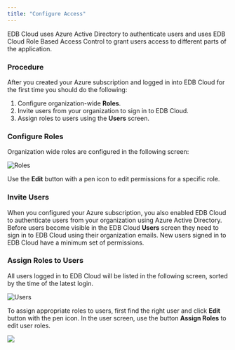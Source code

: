 ```yaml
---
title: "Configure Access"
---
```


<div id="configure_access" class="registered_link"></div>

EDB Cloud uses Azure Active Directory to authenticate users and uses EDB Cloud Role Based Access Control to grant users access to different parts of the application.

### Procedure

After you created your Azure subscription and logged in into EDB Cloud for the first time you should do the following:

1. Configure organization-wide **Roles**.
2. Invite users from your organization to sign in to EDB Cloud.
3. Assign roles to users using the **Users** screen.


### Configure Roles

Organization wide roles are configured in the following screen:

![Roles](images/roles.png "organization roles")


Use the **Edit** button with a pen icon to edit permissions for a specific role.


### Invite Users

When you configured your Azure subscription, you also enabled EDB Cloud to authenticate users from your organization using Azure Active Directory. Before users become visible in the EDB Cloud **Users** screen they need to sign in to EDB Cloud using their organization emails. New users signed in to EDB Cloud have a minimum set of permissions.


### Assign Roles to Users

All users logged in to EDB Cloud will be listed in the following screen, sorted by the time of the latest login.

![Users](images/users.png "list users")

To assign appropriate roles to users, first find the right user and click **Edit** button with the pen icon. In the user screen, use the button **Assign Roles** to edit user roles.



<img src="./images/edit-user-roles.png"  />



